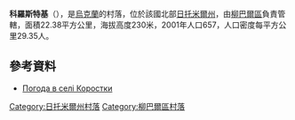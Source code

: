 {{coord|49|59|24|N|27|45|20|E|scale:30000|display=title}}

'''科羅斯特基'''（{{lang-uk|Коростки}}），是[[烏克蘭|烏克蘭]]的村落，位於該國北部[[日托米爾州|日托米爾州]]，由[[柳巴爾區|柳巴爾區]]負責管轄，面積22.38平方公里，海拔高度230米，2001年人口657，人口密度每平方公里29.35人。

==參考資料== 
* [http://weather.in.ua/ua/zhitomirskaja/11579 Погода в селі Коростки]

{{DEFAULTSORT:Коростки}}
[[Category:日托米爾州村落|Category:日托米爾州村落]]
[[Category:柳巴爾區村落|Category:柳巴爾區村落]]


{{Zhytomyr-geo-stub}}